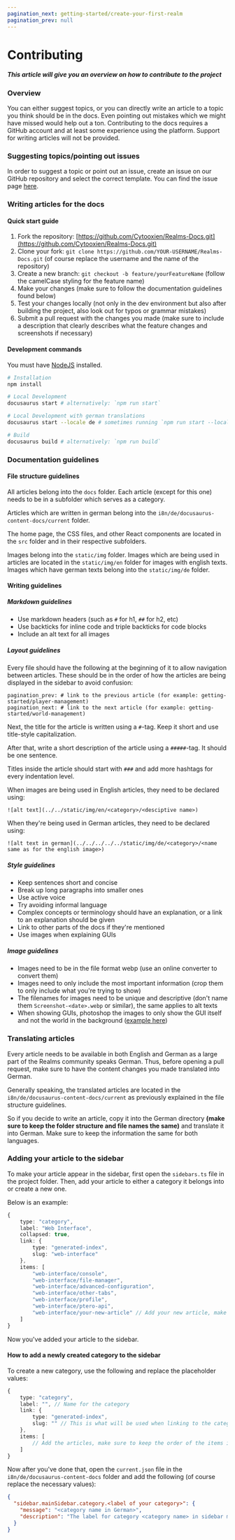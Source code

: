 ```yaml
---
pagination_next: getting-started/create-your-first-realm
pagination_prev: null
---
```


# Contributing

##### This article will give you an overview on how to contribute to the project

### Overview

You can either suggest topics, or you can directly write an article to a topic you think should be in the docs.
Even pointing out mistakes which we might have missed would help out a ton.
Contributing to the docs requires a GitHub account and at least some experience using the platform.
Support for writing articles will not be provided.

### Suggesting topics/pointing out issues

In order to suggest a topic or point out an issue, create an issue on our GitHub repository and select the correct template.
You can find the issue page [here](https://github.com/Cytooxien/Realms-Docs/issues).

### Writing articles for the docs

#### Quick start guide

1. Fork the repository: [https://github.com/Cytooxien/Realms-Docs.git](https://github.com/Cytooxien/Realms-Docs.git)
2. Clone your fork: `git clone https://github.com/YOUR-USERNAME/Realms-Docs.git` (of course replace the username and the name of the repository)
3. Create a new branch: `git checkout -b feature/yourFeatureName` (follow the camelCase styling for the feature name)
4. Make your changes (make sure to follow the documentation guidelines found below)
5. Test your changes locally (not only in the dev environment but also after building the project, also look out for typos or grammar mistakes)
6. Submit a pull request with the changes you made (make sure to include a description that clearly describes what the feature changes and screenshots if necessary)

#### Development commands

You must have [NodeJS](https://nodejs.org/en/download) installed.

```bash
# Installation
npm install

# Local Development
docusaurus start # alternatively: `npm run start`

# Local Development with german translations
docusaurus start --locale de # sometimes running `npm run start --locale de` doesn't work

# Build
docusaurus build # alternatively: `npm run build`
```

### Documentation guidelines

#### File structure guidelines

All articles belong into the `docs` folder. Each article (except for this one) needs to be in a subfolder which serves as a category.

Articles which are written in german belong into the `i8n/de/docusaurus-content-docs/current` folder.

The home page, the CSS files, and other React components are located in the `src` folder and in their respective subfolders.

Images belong into the `static/img` folder.
Images which are being used in articles are located in the `static/img/en` folder for images with english texts.
Images which have german texts belong into the `static/img/de` folder.

#### Writing guidelines

##### Markdown guidelines

- Use markdown headers (such as `#` for h1, `##` for h2, etc)
- Use backticks for inline code and triple backticks for code blocks
- Include an alt text for all images

##### Layout guidelines

Every file should have the following at the beginning of it to allow navigation between articles.
These should be in the order of how the articles are being displayed in the sidebar to avoid confusion:

```
pagination_prev: # link to the previous article (for example: getting-started/player-management)
pagination_next: # link to the next article (for example: getting-started/world-management)
```

Next, the title for the article is written using a `#`-tag. Keep it short and use title-style capitalization.

After that, write a short description of the article using a `#####`-tag. It should be one sentence.

Titles inside the article should start with `###` and add more hashtags for every indentation level.

When images are being used in English articles, they need to be declared using:
```mdx
![alt text](../../static/img/en/<category>/<desciptive name>)
```
When they're being used in German articles, they need to be declared using:
```mdx
![alt text in german](../../../../../static/img/de/<category>/<name same as for the english image>)
```

##### Style guidelines

- Keep sentences short and concise
- Break up long paragraphs into smaller ones
- Use active voice
- Try avoiding informal language
- Complex concepts or terminology should have an explanation, or a link to an explanation should be given
- Link to other parts of the docs if they're mentioned
- Use images when explaining GUIs

##### Image guidelines

- Images need to be in the file format webp (use an online converter to convert them)
- Images need to only include the most important information (crop them to only include what you're trying to show)
- The filenames for images need to be unique and descriptive (don't name them `Screenshot-<date>.webp` or similar), the same applies to alt texts
- When showing GUIs, photoshop the images to only show the GUI itself and not the world in the background ([example here](https://cytooxien.github.io/Realms-Docs/docs/getting-started/world-management))

### Translating articles

Every article needs to be available in both English and German as a large part of the Realms community speaks German.
Thus, before opening a pull request, make sure to have the content changes you made translated into German.

Generally speaking, the translated articles are located in the `i8n/de/docusaurus-content-docs/current` as previously explained in the file structure guidelines.

So if you decide to write an article, copy it into the German directory **(make sure to keep the folder structure and file names the same)** and translate it into German.
Make sure to keep the information the same for both languages.

### Adding your article to the sidebar

To make your article appear in the sidebar, first open the `sidebars.ts` file in the project folder.
Then, add your article to either a category it belongs into or create a new one.

Below is an example:
```ts
{
    type: "category",
    label: "Web Interface",
    collapsed: true,
    link: {
        type: "generated-index",
        slug: "web-interface"
    },
    items: [
        "web-interface/console",
        "web-interface/file-manager",
        "web-interface/advanced-configuration",
        "web-interface/other-tabs",
        "web-interface/profile",
        "web-interface/ptero-api",
        "web-interface/your-new-article" // Add your new article, make sure to keep the order of the items in the sidebar the same as for the navigation buttons
    ]
}
```

Now you've added your article to the sidebar.

#### How to add a newly created category to the sidebar

To create a new category, use the following and replace the placeholder values:

```ts
{
    type: "category",
    label: "", // Name for the category
    link: {
        type: "generated-index",
        slug: "" // This is what will be used when linking to the category
    },
    items: [
        // Add the articles, make sure to keep the order of the items in the sidebar the same as for the navigation buttons
    ]
}
```

Now after you've done that, open the `current.json` file in the `i8n/de/docusaurus-content-docs` folder and add the following (of course replace the necessary values):

```json
{
  "sidebar.mainSidebar.category.<label of your category>": {
    "message": "<category name in German>",
    "description": "The label for category <category name> in sidebar mainSidebar"
  }
}
```